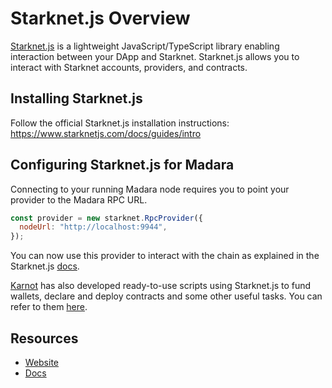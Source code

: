 # Starknet.js Overview

[Starknet.js](https://www.starknetjs.com/) is a lightweight JavaScript/TypeScript library enabling interaction between your DApp and Starknet. Starknet.js allows you to interact with Starknet accounts, providers, and contracts.

## Installing Starknet.js

Follow the official Starknet.js installation instructions: https://www.starknetjs.com/docs/guides/intro

## Configuring Starknet.js for Madara

Connecting to your running Madara node requires you to point your provider to the Madara RPC URL.

```javascript
const provider = new starknet.RpcProvider({
  nodeUrl: "http://localhost:9944",
});
```

You can now use this provider to interact with the chain as explained in the Starknet.js [docs](https://www.starknetjs.com/docs/guides/intro).

[Karnot](https://karnot.xyz) has also developed ready-to-use scripts using Starknet.js to fund wallets, declare and deploy contracts and some other
useful tasks. You can refer to them [here](https://github.com/karnotxyz/madara-get-started).

## Resources

- [Website](hhttps://www.starknetjs.com)
- [Docs](https://www.starknetjs.com/docs/API/)
